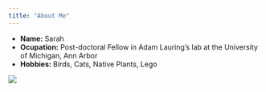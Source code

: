 ```yaml
---
title: "About Me"
---
```


- __Name:__ Sarah
- __Ocupation:__ Post-doctoral Fellow in Adam Lauring's lab at the University of Michigan, Ann Arbor
- __Hobbies:__ Birds, Cats, Native Plants, Lego



![](fish.jpg)